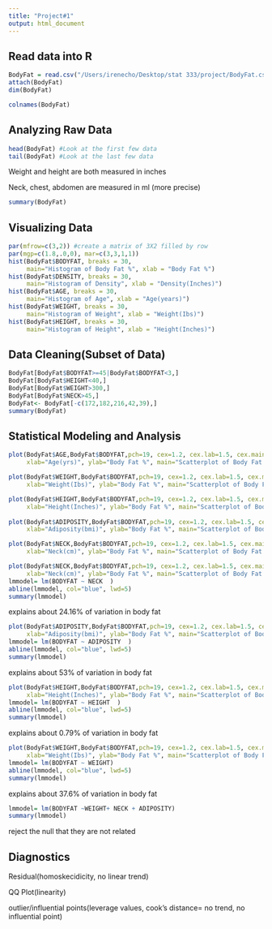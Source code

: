 ```yaml
---
title: "Project#1"
output: html_document
---
```


## Read data into R
```r
BodyFat = read.csv("/Users/irenecho/Desktop/stat 333/project/BodyFat.csv")
attach(BodyFat)
dim(BodyFat)
```

```r
colnames(BodyFat)
```

## Analyzing Raw Data
```r
head(BodyFat) #Look at the first few data
tail(BodyFat) #Look at the last few data
```

Weight and height are both measured in inches

Neck, chest, abdomen are measured in ml (more precise)

```r
summary(BodyFat)
```

## Visualizing Data
```r
par(mfrow=c(3,2)) #create a matrix of 3X2 filled by row
par(mgp=c(1.8,.0,0), mar=c(3,3,1,1)) 
hist(BodyFat$BODYFAT, breaks = 30,
     main="Histogram of Body Fat %", xlab = "Body Fat %")
hist(BodyFat$DENSITY, breaks = 30,
     main="Histogram of Density", xlab = "Density(Inches)")
hist(BodyFat$AGE, breaks = 30,
     main="Histogram of Age", xlab = "Age(years)")
hist(BodyFat$WEIGHT, breaks = 30,
     main="Histogram of Weight", xlab = "Weight(Ibs)")
hist(BodyFat$HEIGHT, breaks = 30,
     main="Histogram of Height", xlab = "Height(Inches)")
```

## Data Cleaning(Subset of Data)
```r
BodyFat[BodyFat$BODYFAT>=45|BodyFat$BODYFAT<3,]
BodyFat[BodyFat$HEIGHT<40,]
BodyFat[BodyFat$WEIGHT>300,]
BodyFat[BodyFat$NECK>45,]
BodyFat<- BodyFat[-c(172,182,216,42,39),]
summary(BodyFat)
```

## Statistical Modeling and Analysis
```r
plot(BodyFat$AGE,BodyFat$BODYFAT,pch=19, cex=1.2, cex.lab=1.5, cex.main=1.5,
     xlab="Age(yrs)", ylab="Body Fat %", main="Scatterplot of Body Fat % and Age")

plot(BodyFat$WEIGHT,BodyFat$BODYFAT,pch=19, cex=1.2, cex.lab=1.5, cex.main=1.5,
     xlab="Weight(Ibs)", ylab="Body Fat %", main="Scatterplot of Body Fat % and Weight")

plot(BodyFat$HEIGHT,BodyFat$BODYFAT,pch=19, cex=1.2, cex.lab=1.5, cex.main=1.5,
     xlab="Height(Inches)", ylab="Body Fat %", main="Scatterplot of Body Fat % and Height")
  
plot(BodyFat$ADIPOSITY,BodyFat$BODYFAT,pch=19, cex=1.2, cex.lab=1.5, cex.main=1.5,
     xlab="Adiposity(bmi)", ylab="Body Fat %", main="Scatterplot of Body Fat % and Adiposity")

plot(BodyFat$NECK,BodyFat$BODYFAT,pch=19, cex=1.2, cex.lab=1.5, cex.main=1.5,
     xlab="Neck(cm)", ylab="Body Fat %", main="Scatterplot of Body Fat % and Neck")
```


```r
plot(BodyFat$NECK,BodyFat$BODYFAT,pch=19, cex=1.2, cex.lab=1.5, cex.main=1.5,
     xlab="Neck(cm)", ylab="Body Fat %", main="Scatterplot of Body Fat % and Neck")
lmmodel= lm(BODYFAT ~ NECK  )
abline(lmmodel, col="blue", lwd=5)
summary(lmmodel)
```
explains about 24.16% of variation in body fat

```r
plot(BodyFat$ADIPOSITY,BodyFat$BODYFAT,pch=19, cex=1.2, cex.lab=1.5, cex.main=1.5,
     xlab="Adiposity(bmi)", ylab="Body Fat %", main="Scatterplot of Body Fat % and Adiposity")
lmmodel= lm(BODYFAT ~ ADIPOSITY  )
abline(lmmodel, col="blue", lwd=5)
summary(lmmodel)
```
explains about 53% of variation in body fat

```r
plot(BodyFat$HEIGHT,BodyFat$BODYFAT,pch=19, cex=1.2, cex.lab=1.5, cex.main=1.5,
     xlab="Height(Inches)", ylab="Body Fat %", main="Scatterplot of Body Fat % and Height")
lmmodel= lm(BODYFAT ~ HEIGHT  )
abline(lmmodel, col="blue", lwd=5)
summary(lmmodel)
```
explains about 0.79% of variation in body fat

```r
plot(BodyFat$WEIGHT,BodyFat$BODYFAT,pch=19, cex=1.2, cex.lab=1.5, cex.main=1.5,
     xlab="Weight(Ibs)", ylab="Body Fat %", main="Scatterplot of Body Fat % and Weight")
lmmodel= lm(BODYFAT ~ WEIGHT)
abline(lmmodel, col="blue", lwd=5)
summary(lmmodel)
```
explains about 37.6% of variation in body fat

```r
lmmodel= lm(BODYFAT ~WEIGHT+ NECK + ADIPOSITY)
summary(lmmodel)
```


reject the null that they are not related


## Diagnostics
Residual(homoskecidicity, no linear trend)

QQ Plot(linearity)

outlier/influential points(leverage values, cook's distance= no trend, no influential point)



